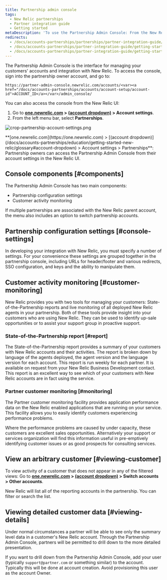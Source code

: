 ```yaml
---
title: Partnership admin console
tags:
  - New Relic partnerships
  - Partner integration guide
  - Getting started
metaDescription: 'To use the Partnership Admin Console: From the New Relic menu bar, select (partner account) > Account settings.'
redirects:
  - /docs/accounts-partnerships/partnerships/partner-integration-guide/partnership-console
  - /docs/accounts-partnerships/partner-integration-guide/getting-started/partnership-console
  - /docs/accounts-partnerships/partner-integration-guide/getting-started/partnership-admin-console
---
```


The Partnership Admin Console is the interface for managing your customers' accounts and integration with New Relic. To access the console, sign into the partnership owner account, and go to:

```
https://partner-admin-console.newrelic.com/accounts/<var><a href="/docs/accounts-partnerships/accounts/account-setup/account-id">ACCOUNT_ID</a></var>/admin_console/
```

You can also access the console from the New Relic UI:

1. Go to **[one.newrelic.com](https://one.newrelic.com) > [(account dropdown)](/docs/accounts-partnerships/education/getting-started-new-relic/glossary#account-dropdown) > Account settings**.
2. From the left menu bar, select **Partnerships**.

![crop-partnership-account-settings.png](src/images/crop-partnership-owner-account-settings.png 'crop-partnership-account-settings.png')

<figcaption>
  **[one.newrelic.com](https://one.newrelic.com) > [(account
  dropdown)](/docs/accounts-partnerships/education/getting-started-new-relic/glossary#account-dropdown)
  > Account settings > Partnerships**: Partnership owners can access the
  Partnership Admin Console from their account settings in the New Relic UI.
</figcaption>

## Console components [#components]

The Partnership Admin Console has two main components:

- Partnership configuration settings
- Customer activity monitoring

If multiple partnerships are associated with the New Relic parent account, the menu also includes an option to switch partnership accounts.

## Partnership configuration settings [#console-settings]

In developing your integration with New Relic, you must specify a number of settings. For your convenience these settings are grouped together in the partnership console, including URLs for header/footer and various redirects, SSO configuration, and keys and the ability to manipulate them.

## Customer activity monitoring [#customer-monitoring]

New Relic provides you with two tools for managing your customers: State-of-the-Partnership reports and live monitoring of all deployed New Relic agents in your partnership. Both of these tools provide insight into your customers who are using New Relic. They can be used to identify up-sale opportunities or to assist your support group in proactive support.

### State-of-the-Partnership report [#report]

The State-of-the-Partnership report provides a summary of your customers with New Relic accounts and their activities. The report is broken down by language of the agents deployed, the agent version and the language version for each account. This report is run weekly for each partner. It is available on request from your New Relic Business Development contact. This report is an excellent way to see which of your customers with New Relic accounts are in fact using the service.

### Partner customer monitoring [#monitoring]

The Partner customer monitoring facility provides application performance data on the New Relic enabled applications that are running on your service. This facility allows you to easily identify customers experiencing performance problems.

Where the performance problems are caused by under capacity, these customers are excellent sales opportunities. Alternatively your support or services organization will find this information useful in pre-emptively identifying customer issues or as good prospects for consulting services.

## View an arbitrary customer [#viewing-customer]

To view activity of a customer that does not appear in any of the filtered views: Go to **[one.newrelic.com](https://one.newrelic.com) > [(account dropdown)](/docs/accounts-partnerships/education/getting-started-new-relic/glossary#account-dropdown) > Switch accounts > Other accounts**.

New Relic will list all of the reporting accounts in the partnership. You can filter or search the list.

## Viewing detailed customer data [#viewing-details]

Under normal circumstances a partner will be able to see only the summary level data in a customer's New Relic account. Through the Partnership Admin Console, partners will be permitted to drill down to the more detailed presentation.

If you want to drill down from the Partnership Admin Console, add your user (typically `support@partner.com` or something similar) to the account. Typically this will be done at account creation. Avoid provisioning this user as the account Owner.
